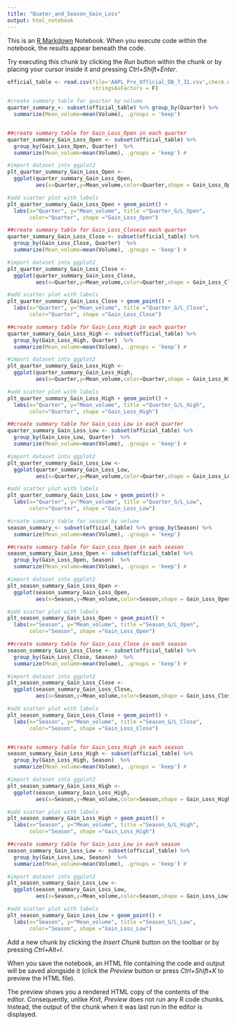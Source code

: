 ```yaml
---
title: "Quater_and_Season_Gain_Loss"
output: html_notebook
---
```


This is an [R Markdown](http://rmarkdown.rstudio.com) Notebook. When you execute code within the notebook, the results appear beneath the code. 

Try executing this chunk by clicking the *Run* button within the chunk or by placing your cursor inside it and pressing *Ctrl+Shift+Enter*. 

```r
official_table <- read.csv(file='AAPL_Pre_Official_DB_7_31.csv',check.names=F,
                           stringsAsFactors = F)

#create summary table for quarter by volume 
quarter_summary_<- subset(official_table) %>% group_by(Quarter) %>% 
  summarize(Mean_volume=mean(Volume), .groups = 'keep') 


##create summary table for Gain_Loss_Open in each quarter 
quarter_summary_Gain_Loss_Open <- subset(official_table) %>% 
  group_by(Gain_Loss_Open, Quarter)  %>% 
  summarize(Mean_volume=mean(Volume), .groups = 'keep') #

#import dataset into ggplot2
plt_quarter_summary_Gain_Loss_Open <- 
  ggplot(quarter_summary_Gain_Loss_Open,
         aes(x=Quarter,y=Mean_volume,color=Quarter,shape = Gain_Loss_Open)) 

#add scatter plot with labels
plt_quarter_summary_Gain_Loss_Open + geom_point() + 
  labs(x="Quarter", y="Mean_volume", title ="Quarter_G/L_Open",
       color="Quarter", shape ="Gain_Loss_Open")

##create summary table for Gain_Loss_Closein each quarter 
quarter_summary_Gain_Loss_Close <- subset(official_table) %>% 
  group_by(Gain_Loss_Close, Quarter)  %>% 
  summarize(Mean_volume=mean(Volume), .groups = 'keep') #

#import dataset into ggplot2
plt_quarter_summary_Gain_Loss_Close <- 
  ggplot(quarter_summary_Gain_Loss_Close,
         aes(x=Quarter,y=Mean_volume,color=Quarter,shape = Gain_Loss_Close)) 

#add scatter plot with labels
plt_quarter_summary_Gain_Loss_Close + geom_point() + 
  labs(x="Quarter", y="Mean_volume", title ="Quarter_G/L_Close",
       color="Quarter", shape ="Gain_Loss_Close")

##create summary table for Gain_Loss_High in each quarter 
quarter_summary_Gain_Loss_High <- subset(official_table) %>% 
  group_by(Gain_Loss_High, Quarter)  %>% 
  summarize(Mean_volume=mean(Volume), .groups = 'keep') #

#import dataset into ggplot2
plt_quarter_summary_Gain_Loss_High <- 
  ggplot(quarter_summary_Gain_Loss_High,
         aes(x=Quarter,y=Mean_volume,color=Quarter,shape = Gain_Loss_High)) 

#add scatter plot with labels
plt_quarter_summary_Gain_Loss_High + geom_point() + 
  labs(x="Quarter", y="Mean_volume", title ="Quarter_G/L_High",
       color="Quarter", shape ="Gain_Loss_High")

##create summary table for Gain_Loss_Low in each quarter 
quarter_summary_Gain_Loss_Low <- subset(official_table) %>% 
  group_by(Gain_Loss_Low, Quarter)  %>% 
  summarize(Mean_volume=mean(Volume), .groups = 'keep') #

#import dataset into ggplot2
plt_quarter_summary_Gain_Loss_Low <- 
  ggplot(quarter_summary_Gain_Loss_Low,
         aes(x=Quarter,y=Mean_volume,color=Quarter,shape = Gain_Loss_Low)) 

#add scatter plot with labels
plt_quarter_summary_Gain_Loss_Low + geom_point() + 
  labs(x="Quarter", y="Mean_volume", title ="Quarter_G/L_Low",
       color="Quarter", shape ="Gain_Loss_Low")

#create summary table for season by volume 
season_summary_<- subset(official_table) %>% group_by(Season) %>% 
  summarize(Mean_volume=mean(Volume), .groups = 'keep')

##create summary table for Gain_Loss_Open in each season
season_summary_Gain_Loss_Open <- subset(official_table) %>% 
  group_by(Gain_Loss_Open, Season)  %>% 
  summarize(Mean_volume=mean(Volume), .groups = 'keep') #

#import dataset into ggplot2
plt_season_summary_Gain_Loss_Open <- 
  ggplot(season_summary_Gain_Loss_Open,
         aes(x=Season,y=Mean_volume,color=Season,shape = Gain_Loss_Open)) 

#add scatter plot with labels
plt_season_summary_Gain_Loss_Open + geom_point() + 
  labs(x="Season", y="Mean_volume", title ="Season_G/L_Open",
       color="Season", shape ="Gain_Loss_Open")

##create summary table for Gain_Loss_Close in each season
season_summary_Gain_Loss_Close <- subset(official_table) %>% 
  group_by(Gain_Loss_Close, Season)  %>% 
  summarize(Mean_volume=mean(Volume), .groups = 'keep') #

#import dataset into ggplot2
plt_season_summary_Gain_Loss_Close <- 
  ggplot(season_summary_Gain_Loss_Close,
         aes(x=Season,y=Mean_volume,color=Season,shape = Gain_Loss_Close)) 

#add scatter plot with labels
plt_season_summary_Gain_Loss_Close + geom_point() + 
  labs(x="Season", y="Mean_volume", title ="Season_G/L_Close",
       color="Season", shape ="Gain_Loss_Close")


##create summary table for Gain_Loss_High in each season
season_summary_Gain_Loss_High <- subset(official_table) %>% 
  group_by(Gain_Loss_High, Season)  %>% 
  summarize(Mean_volume=mean(Volume), .groups = 'keep') #

#import dataset into ggplot2
plt_season_summary_Gain_Loss_High <- 
  ggplot(season_summary_Gain_Loss_High,
         aes(x=Season,y=Mean_volume,color=Season,shape = Gain_Loss_High)) 

#add scatter plot with labels
plt_season_summary_Gain_Loss_High + geom_point() + 
  labs(x="Season", y="Mean_volume", title ="Season_G/L_High",
       color="Season", shape ="Gain_Loss_High")

##create summary table for Gain_Loss_Low in each season
season_summary_Gain_Loss_Low <- subset(official_table) %>% 
  group_by(Gain_Loss_Low, Season)  %>% 
  summarize(Mean_volume=mean(Volume), .groups = 'keep') #

#import dataset into ggplot2
plt_season_summary_Gain_Loss_Low <- 
  ggplot(season_summary_Gain_Loss_Low,
         aes(x=Season,y=Mean_volume,color=Season,shape = Gain_Loss_Low)) 

#add scatter plot with labels
plt_season_summary_Gain_Loss_Low + geom_point() + 
  labs(x="Season", y="Mean_volume", title ="Season_G/L_Low",
       color="Season", shape ="Gain_Loss_Low")
```

Add a new chunk by clicking the *Insert Chunk* button on the toolbar or by pressing *Ctrl+Alt+I*.

When you save the notebook, an HTML file containing the code and output will be saved alongside it (click the *Preview* button or press *Ctrl+Shift+K* to preview the HTML file).

The preview shows you a rendered HTML copy of the contents of the editor. Consequently, unlike *Knit*, *Preview* does not run any R code chunks. Instead, the output of the chunk when it was last run in the editor is displayed.
